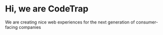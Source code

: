 # Hi, we are CodeTrap

We are creating nice web experiences for the next generation of consumer-facing companies